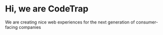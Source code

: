 # Hi, we are CodeTrap

We are creating nice web experiences for the next generation of consumer-facing companies